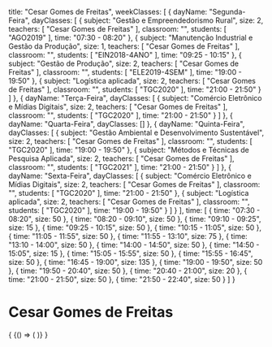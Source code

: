   title: "Cesar Gomes de Freitas",
  weekClasses: [
    {
      dayName: "Segunda-Feira",
      dayClasses: [
        {
          subject: "Gestão e Empreendedorismo Rural",
          size: 2,
          teachers: [
            "Cesar Gomes de Freitas"
          ],
          classroom: "",
          students: [
            "AGO2019"
          ],
          time: "07:30 - 08:20"
        },
        {
          subject: "Manutenção Industrial e Gestão da Produção",
          size: 1,
          teachers: [
            "Cesar Gomes de Freitas"
          ],
          classroom: "",
          students: [
            "EIN2018-4ANO"
          ],
          time: "09:25 - 10:15"
        },
        {
          subject: "Gestão de Produção",
          size: 2,
          teachers: [
            "Cesar Gomes de Freitas"
          ],
          classroom: "",
          students: [
            "ELE2019-4SEM"
          ],
          time: "19:00 - 19:50"
        },
        {
          subject: "Logística aplicada",
          size: 2,
          teachers: [
            "Cesar Gomes de Freitas"
          ],
          classroom: "",
          students: [
            "TGC2020"
          ],
          time: "21:00 - 21:50"
        }
      ]
    },
    {
      dayName: "Terça-Feira",
      dayClasses: [
        {
          subject: "Comércio Eletrônico e Mídias Digitais",
          size: 2,
          teachers: [
            "Cesar Gomes de Freitas"
          ],
          classroom: "",
          students: [
            "TGC2020"
          ],
          time: "21:00 - 21:50"
        }
      ]
    },
    {
      dayName: "Quarta-Feira",
      dayClasses: []
    },
    {
      dayName: "Quinta-Feira",
      dayClasses: [
        {
          subject: "Gestão Ambiental e Desenvolvimento Sustentável",
          size: 2,
          teachers: [
            "Cesar Gomes de Freitas"
          ],
          classroom: "",
          students: [
            "TGC2020"
          ],
          time: "19:00 - 19:50"
        },
        {
          subject: "Métodos e Técnicas de Pesquisa Aplicada",
          size: 2,
          teachers: [
            "Cesar Gomes de Freitas"
          ],
          classroom: "",
          students: [
            "TGC2021"
          ],
          time: "21:00 - 21:50"
        }
      ]
    },
    {
      dayName: "Sexta-Feira",
      dayClasses: [
        {
          subject: "Comércio Eletrônico e Mídias Digitais",
          size: 2,
          teachers: [
            "Cesar Gomes de Freitas"
          ],
          classroom: "",
          students: [
            "TGC2020"
          ],
          time: "21:00 - 21:50"
        },
        {
          subject: "Logística aplicada",
          size: 2,
          teachers: [
            "Cesar Gomes de Freitas"
          ],
          classroom: "",
          students: [
            "TGC2020"
          ],
          time: "19:00 - 19:50"
        }
      ]
    }
  ],
  time: [
    {
      time: "07:30 - 08:20",
      size: 50
    },
    {
      time: "08:20 - 09:10",
      size: 50
    },
    {
      time: "09:10 - 09:25",
      size: 15
    },
    {
      time: "09:25 - 10:15",
      size: 50
    },
    {
      time: "10:15 - 11:05",
      size: 50
    },
    {
      time: "11:05 - 11:55",
      size: 50
    },
    {
      time: "11:55 - 13:10",
      size: 75
    },
    {
      time: "13:10 - 14:00",
      size: 50
    },
    {
      time: "14:00 - 14:50",
      size: 50
    },
    {
      time: "14:50 - 15:05",
      size: 15
    },
    {
      time: "15:05 - 15:55",
      size: 50
    },
    {
      time: "15:55 - 16:45",
      size: 50
    },
    {
      time: "16:45 - 19:00",
      size: 135
    },
    {
      time: "19:00 - 19:50",
      size: 50
    },
    {
      time: "19:50 - 20:40",
      size: 50
    },
    {
      time: "20:40 - 21:00",
      size: 20
    },
    {
      time: "21:00 - 21:50",
      size: 50
    },
    {
      time: "21:50 - 22:40",
      size: 50
    }
  ]
}

# Cesar Gomes de Freitas

<div>
  {
    <BrowserOnly>
      {() => (
        <Grid
          title={data.title}
          weekClasses={data.weekClasses}
          time={data.time}
        />
      )}
    </BrowserOnly>
  }
</div>
